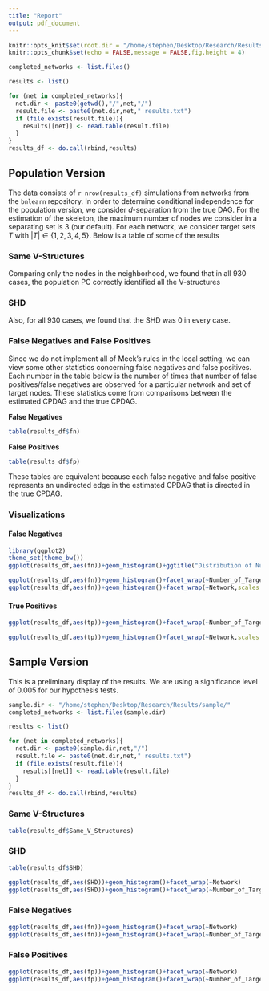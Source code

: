 ```yaml
---
title: "Report"
output: pdf_document
---
```


```r
knitr::opts_knit$set(root.dir = "/home/stephen/Desktop/Research/Results/population/")
knitr::opts_chunk$set(echo = FALSE,message = FALSE,fig.height = 4)
```

```r
completed_networks <- list.files()

results <- list()

for (net in completed_networks){
  net.dir <- paste0(getwd(),"/",net,"/")
  result.file <- paste0(net.dir,net," results.txt")
  if (file.exists(result.file)){
    results[[net]] <- read.table(result.file)
  }
}
results_df <- do.call(rbind,results)
```

## Population Version

The data consists of `r nrow(results_df)` simulations from networks from the ``bnlearn`` repository. In order to determine conditional independence for the population version, we consider $d$-separation from the true DAG. For the estimation of the skeleton, the maximum number of nodes we consider in a separating set is 3 (our default). For each network, we consider target sets $T$ with $|T| \in \{1,2,3,4,5\}$. Below is a table of some of the results

### Same V-Structures
Comparing only the nodes in the neighborhood, we found that in all 930 cases, the population PC correctly identified all the V-structures

### SHD
Also, for all 930 cases, we found that the SHD was 0 in every case.

### False Negatives and False Positives
Since we do not implement all of Meek's rules in the local setting, we can view some other statistics concerning false negatives and false positives. Each number in the table below is the number of times that number of false positives/false negatives are observed for a particular network and set of target nodes. These statistics come from comparisons between the estimated CPDAG and the true CPDAG.

**False Negatives**
```r
table(results_df$fn)
```

**False Positives**
```r
table(results_df$fp)
```

These tables are equivalent because each false negative and false positive represents an undirected edge in the estimated CPDAG that is directed in the true CPDAG.

### Visualizations

#### False Negatives
```r
library(ggplot2)
theme_set(theme_bw())
ggplot(results_df,aes(fn))+geom_histogram()+ggtitle("Distribution of Number of False Negatives")+xlab("# of FNs in Simulations")
```

```r
ggplot(results_df,aes(fn))+geom_histogram()+facet_wrap(~Number_of_Targets,scales = "free")+ggtitle("Distribution of FNs for Different Number of Targets")
ggplot(results_df,aes(fn))+geom_histogram()+facet_wrap(~Network,scales = "free")+ggtitle("Distribution of FNs for Different Networks")
```

#### True Positives
```r
ggplot(results_df,aes(tp))+geom_histogram()+facet_wrap(~Number_of_Targets,scales = "free")+ggtitle("Distribution of True Positives for Different Number of Targets")
```

```r
ggplot(results_df,aes(tp))+geom_histogram()+facet_wrap(~Network,scales = "free")+ggtitle("Distribution of TPs for Different Networks")
```


## Sample Version
This is a preliminary display of the results. We are using a significance level of 0.005 for our hypothesis tests.

```r
sample.dir <- "/home/stephen/Desktop/Research/Results/sample/"
completed_networks <- list.files(sample.dir)

results <- list()

for (net in completed_networks){
  net.dir <- paste0(sample.dir,net,"/")
  result.file <- paste0(net.dir,net," results.txt")
  if (file.exists(result.file)){
    results[[net]] <- read.table(result.file)
  }
}
results_df <- do.call(rbind,results)
```

### Same V-Structures

```r
table(results_df$Same_V_Structures)
```

### SHD

```r
table(results_df$SHD)
```

```r
ggplot(results_df,aes(SHD))+geom_histogram()+facet_wrap(~Network)
ggplot(results_df,aes(SHD))+geom_histogram()+facet_wrap(~Number_of_Targets)
```

### False Negatives
```r
ggplot(results_df,aes(fn))+geom_histogram()+facet_wrap(~Network)
ggplot(results_df,aes(fn))+geom_histogram()+facet_wrap(~Number_of_Targets)
```

### False Positives
```r
ggplot(results_df,aes(fp))+geom_histogram()+facet_wrap(~Network)
ggplot(results_df,aes(fp))+geom_histogram()+facet_wrap(~Number_of_Targets)
```

